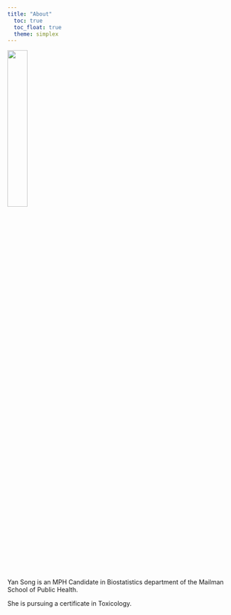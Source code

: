 ```yaml
---
title: "About"
  toc: true
  toc_float: true
  theme: simplex
---
```


![](profile.jpg){width=30%}


Yan Song is an MPH Candidate in Biostatistics department of the Mailman School of Public Health.

She is pursuing a certificate in Toxicology.